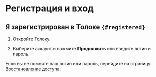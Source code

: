 # Регистрация и вход

## Я зарегистрирован в Толоке `{#registered}`
1. Откройте [Толоку](http://toloka.yandex.ru/).

1. Выберите аккаунт и нажмите **Продолжить** или введите логин и пароль.

Если вы не помните ваш логин или пароль, перейдите на страницу [Восстановление доступа](https://passport.yandex.ru/passport?mode=restore).

